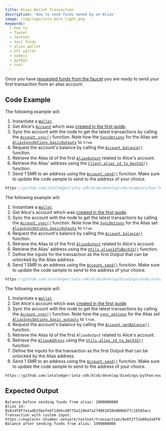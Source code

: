 ```yaml
---
title: Alias Wallet Transaction
description: 'How to send funds owned by an Alias'
image: /img/logo/iota_mark_light.png
keywords:
  - how to
  - faucet
  - testnet
  - test funds
  - alias wallet
  - nft wallet
  - nodejs
  - python
  - rust
---
```



Once you have
[requested funds from the faucet](./request-funds.mdx) you are ready to send your first
transaction from an alias account.

<AliasNFT />
<TipFaucet />

## Code Example

<Tabs groupId="language" queryString>
<TabItem value="rust" label="Rust">

The following example will:

1. Instantiate a [`Wallet`](https://docs.rs/iota-sdk/latest/iota_sdk/wallet/core/struct.Wallet.html).
2. Get Alice's [`Account`](https://docs.rs/iota-sdk/latest/iota_sdk/wallet/account/struct.Account.html) which was
   [created in the first guide](../accounts-and-addresses/create-account.mdx).
3. Sync the account with the node to get the latest transactions by calling the [`Account.sync()`](https://docs.rs/iota-sdk/latest/iota_sdk/wallet/account/struct.Account.html#method.sync)
   function. Note how the [`SyncOptions`](https://docs.rs/iota-sdk/latest/iota_sdk/wallet/account/struct.SyncOptions.html) for the Alias set [`AliasSyncOptions.basicOutputs`](../../../references/nodejs/interfaces/AliasSyncOptions/#basicoutputs)
   to `true`.
4. Request the account's balance by calling the [`Account.balance()`](https://docs.rs/iota-sdk/latest/iota_sdk/wallet/account/struct.Account.html#method.balance)
   function.
5. Retrieve the Alias Id of the first [`AliasOutput`](https://docs.rs/iota-sdk/latest/iota_sdk/types/block/output/alias/struct.AliasOutput.html) related to Alice's
   account.
6. Retrieve the Alias' address using the [`Client.alias_id_to_bech32()`](https://docs.rs/iota-sdk/latest/iota_sdk/client/core/struct.ClientInner.html#method.alias_id_to_bech32)
   function.
7. Send 1 SMR to an address using the [`Account.send()`](https://docs.rs/iota-sdk/latest/iota_sdk/wallet/account/struct.Account.html#method.send) function.
   Make sure to update the code sample to send to the address of your choice.

```rust reference
https://github.com/iotaledger/iota-sdk/blob/develop/sdk/examples/how_tos/alias_wallet/transaction.rs
```

</TabItem>
<TabItem value="typescript-node" label="Typescript (Node.js)">

The following example will:

1. Instantiate a [`Wallet`](../../../references/nodejs/classes/Wallet).
2. Get Alice's account which was [created in the first guide](../accounts-and-addresses/create-account.mdx).
3. Sync the account with the node to get the latest transactions by calling the [`Account.sync()`](../../../references/nodejs/classes/Account/#sync)
   function. Note how the [`SyncOptions`](../../references/nodejs/interfaces/SyncOptions/#alias) for the Alias set [`AliasSyncOptions.basicOutputs`](https://docs.rs/iota-sdk/latest/iota_sdk/wallet/account/struct.AliasSyncOptions.html)
   to `true`.
4. Request the account's balance by calling the [`Account.balance()`](../../../references/nodejs/classes/Account/#balance)
   function.
5. Retrieve the Alias Id of the first [`AliasOutput`](../../../references/nodejs/classes/AliasOutput/) related to Alice's
   account.
6. Retrieve the Alias' address using the [`Utils.aliasIdToBech32()`](../../../references/nodejs/classes/Utils/#aliasidtobech32)
   function.
7. Define the inputs for the transaction as the first Output that can be unlocked by the Alias address.
8. Send 1 SMR to an address using the [`Account.send()`](../../../references/nodejs/classes/Account/#send) function.
   Make sure to update the code sample to send to the address of your choice.

```typescript reference
https://github.com/iotaledger/iota-sdk/blob/develop/bindings/nodejs/examples/how_tos/alias_wallet/transaction.ts
```

</TabItem>
<TabItem value="python" label="Python">

The following example will:

1. Instantiate a [`Wallet`](../../../references/python/iota_sdk/wallet/).
2. Get Alice's account which was [created in the first guide](../accounts-and-addresses/create-account.mdx).
3. Sync the account with the node to get the latest transactions by calling the [`Account.sync()`](../../../references/python/iota_sdk/wallet/account/#sync)
   function. Note how the [`sync_options`](../../references/python/iota_sdk/wallet/sync_options) for the Alias set [`AliasSyncOptions.basic_outputs`](../../../references/python/iota_sdk/wallet/sync_options/#aliassyncoptions-objects)
   to `true`.
4. Request the account's balance by calling the [`Account.getBalance()`](../../../references/python/iota_sdk/wallet/account/#get_balance)
   function.
5. Retrieve the Alias Id of the first `AliasOutput` related to Alice's account.
6. Retrieve the [`AliasAddress`](../../../references/python/iota_sdk/types/address/#aliasaddress-objects) using the [`Utils.alias_id_to_bech32()`](../../../references/python/iota_sdk/utils/#alias_id_to_bech32)
   function.
7. Define the inputs for the transaction as the first Output that can be unlocked by the Alias address.
8. Send 1 SMR to an address using the [`Account.send()`](../../../references/python/iota_sdk/wallet/account/#send) function.
   Make sure to update the code sample to send to the address of your choice.

```python reference
https://github.com/iotaledger/iota-sdk/blob/develop/bindings/python/examples/how_tos/alias_wallet/transaction.py
```

</TabItem>
</Tabs>

## Expected Output

```plaintext
Balance before sending funds from alias: 2000000000
Alias Id: 0x81df8f7e1ad625befebf1456cd0775a124b47a274061010e080bbf7c18593acc
Transaction with custom input: https://explorer.shimmer.network/testnet/transaction/0x0f2f72e09a3a9f9fc8cd1fd4e196c2d198580ec9c873efcf5d6d99809bd9e8f7
Balance after sending funds from alias: 1999000000
```
